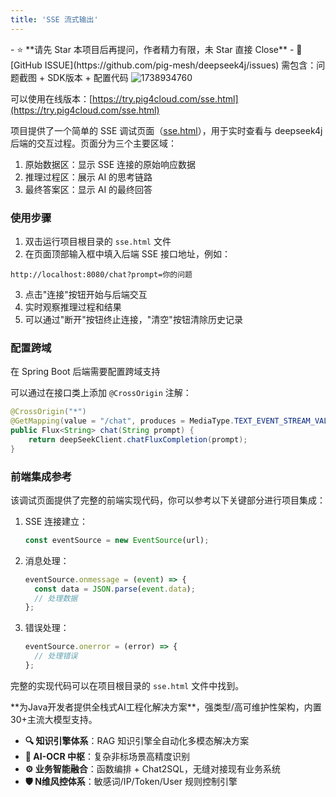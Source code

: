 ```yaml
---
title: 'SSE 流式输出'
---
```


<Card title="写在最前：问题咨询请直接点击此处提交 ISSUE" icon="star" href="https://github.com/pig-mesh/deepseek4j/issues">
- ⭐️ **请先 Star 本项目后再提问，作者精力有限，未 Star 直接 Close**
- 🐞 [GitHub ISSUE](https://github.com/pig-mesh/deepseek4j/issues) 需包含：问题截图 + SDK版本 + 配置代码  
</Card>

<img src='https://minio.pigx.vip/oss/202502/1738934760.png' alt='1738934760'/>


<Note>可以使用在线版本：[https://try.pig4cloud.com/sse.html](https://try.pig4cloud.com/sse.html)</Note>

项目提供了一个简单的 SSE 调试页面（[sse.html](https://github.com/pig-mesh/deepseek4j/blob/v1.2.0/sse.html)），用于实时查看与 deepseek4j 后端的交互过程。页面分为三个主要区域：

1. 原始数据区：显示 SSE 连接的原始响应数据
2. 推理过程区：展示 AI 的思考链路
3. 最终答案区：显示 AI 的最终回答

### 使用步骤

1. 双击运行项目根目录的 `sse.html` 文件
2. 在页面顶部输入框中填入后端 SSE 接口地址，例如：
```
http://localhost:8080/chat?prompt=你的问题
```
3. 点击"连接"按钮开始与后端交互
4. 实时观察推理过程和结果
5. 可以通过"断开"按钮终止连接，"清空"按钮清除历史记录

### 配置跨域

<Warning>在 Spring Boot 后端需要配置跨域支持</Warning>

可以通过在接口类上添加 `@CrossOrigin` 注解：

```java
@CrossOrigin("*")
@GetMapping(value = "/chat", produces = MediaType.TEXT_EVENT_STREAM_VALUE)
public Flux<String> chat(String prompt) {
    return deepSeekClient.chatFluxCompletion(prompt);
}
```
   

### 前端集成参考

该调试页面提供了完整的前端实现代码，你可以参考以下关键部分进行项目集成：

1. SSE 连接建立：
   ```javascript
   const eventSource = new EventSource(url);
   ```

2. 消息处理：
   ```javascript
   eventSource.onmessage = (event) => {
     const data = JSON.parse(event.data);
     // 处理数据
   };
   ```

3. 错误处理：
   ```javascript
   eventSource.onerror = (error) => {
     // 处理错误
   };
   ```

完整的实现代码可以在项目根目录的 `sse.html` 文件中找到。

<Card title="PIG AI应用开发平台 | 适合中大型企业构建自主可控的AI中台" icon="link" href="https://ai.pig4cloud.com">
**为Java开发者提供全栈式AI工程化解决方案**，强类型/高可维护性架构，内置30+主流大模型支持。

- **🔍 知识引擎体系**：RAG 知识引擎全自动化多模态解决方案
- **📝 AI-OCR 中枢**：复杂非标场景高精度识别
- **⚙️ 业务智能融合**：函数编排 + Chat2SQL，无缝对接现有业务系统
- **🛡️ N维风控体系**：敏感词/IP/Token/User 规则控制引擎
</Card>